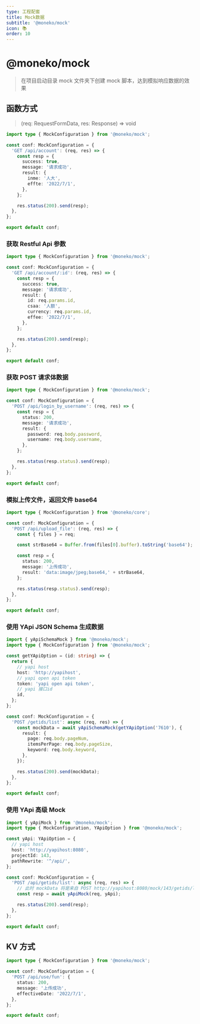 ```yaml
---
type: 工程配套
title: Mock数据
subtitle: '@moneko/mock'
icon: 📚
order: 10
---
```


# @moneko/mock

> 在项目启动目录 mock 文件夹下创建 mock 脚本，达到模拟响应数据的效果

## 函数方式

> (req: RequestFormData, res: Response) => void

```typescript
import type { MockConfiguration } from '@moneko/mock';

const conf: MockConfiguration = {
  'GET /api/account': (req, res) => {
    const resp = {
      success: true,
      message: '请求成功',
      result: {
        inme: '人大',
        effte: '2022/7/1',
      },
    };

    res.status(200).send(resp);
  },
};

export default conf;
```

### 获取 Restful Api 参数

```typescript
import type { MockConfiguration } from '@moneko/mock';

const conf: MockConfiguration = {
  'GET /api/account/:id': (req, res) => {
    const resp = {
      success: true,
      message: '请求成功',
      result: {
        id: req.params.id,
        csaa: '人额',
        currency: req.params.id,
        effee: '2022/7/1',
      },
    };

    res.status(200).send(resp);
  },
};

export default conf;
```

### 获取 POST 请求体数据

```typescript
import type { MockConfiguration } from '@moneko/mock';

const conf: MockConfiguration = {
  'POST /api/login_by_username': (req, res) => {
    const resp = {
      status: 200,
      message: '请求成功',
      result: {
        password: req.body.password,
        username: req.body.username,
      },
    };

    res.status(resp.status).send(resp);
  },
};

export default conf;
```

### 模拟上传文件，返回文件 base64

```typescript
import type { MockConfiguration } from '@moneko/core';

const conf: MockConfiguration = {
  'POST /api/upload_file': (req, res) => {
    const { files } = req;

    const strBase64 = Buffer.from(files[0].buffer).toString('base64');

    const resp = {
      status: 200,
      message: '上传成功',
      result: 'data:image/jpeg;base64,' + strBase64,
    };

    res.status(resp.status).send(resp);
  },
};

export default conf;
```

### 使用 YApi JSON Schema 生成数据

```typescript
import { yApiSchemaMock } from '@moneko/mock';
import type { MockConfiguration } from '@moneko/mock';

const getYApiOption = (id: string) => {
  return {
    // yapi host
    host: 'http://yapihost',
    // yapi open api token
    token: 'yapi open api token',
    // yapi 接口id
    id,
  };
};

const conf: MockConfiguration = {
  'POST /getids/list': async (req, res) => {
    const mockData = await yApiSchemaMock(getYApiOption('7610'), {
      result: {
        page: req.body.pageNum,
        itemsPerPage: req.body.pageSize,
        keyword: req.body.keyword,
      },
    });

    res.status(200).send(mockData);
  },
};

export default conf;
```

### 使用 YApi 高级 Mock

```typescript
import { yApiMock } from '@moneko/mock';
import type { MockConfiguration, YApiOption } from '@moneko/mock';

const yApi: YApiOption = {
  // yapi host
  host: 'http://yapihost:8080',
  projectId: 143,
  pathRewrite: '^/api/',
};

const conf: MockConfiguration = {
  'POST /api/getids/list': async (req, res) => {
    // 此时 mockData 将是来自 POST http://yapihost:8080/mock/143/getids/list 响应的数据
    const resp = await yApiMock(req, yApi);

    res.status(200).send(resp);
  },
};

export default conf;
```

## KV 方式

```typescript
import type { MockConfiguration } from '@moneko/mock';

const conf: MockConfiguration = {
  'POST /api/use/fun': {
    status: 200,
    message: '上传成功',
    effectiveDate: '2022/7/1',
  },
};

export default conf;
```
